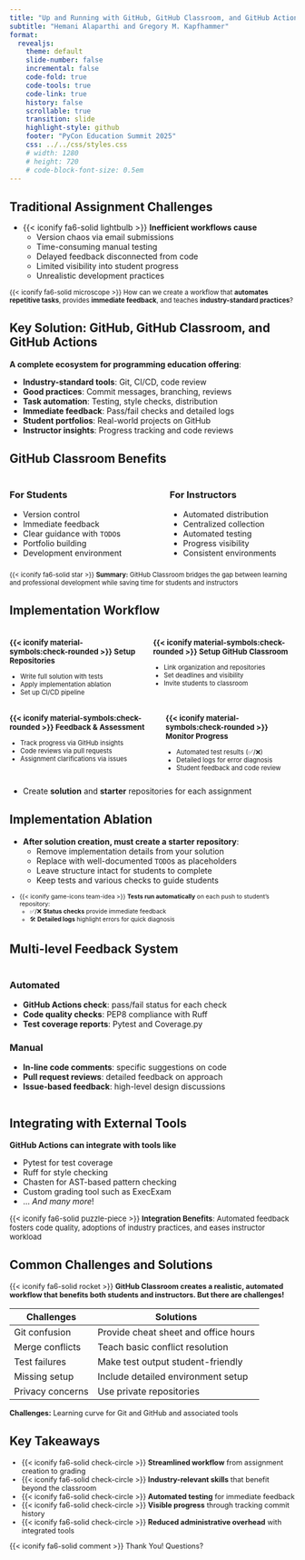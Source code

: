 ```yaml
---
title: "Up and Running with GitHub, GitHub Classroom, and GitHub Actions"
subtitle: "Hemani Alaparthi and Gregory M. Kapfhammer"
format: 
  revealjs:
    theme: default
    slide-number: false
    incremental: false
    code-fold: true
    code-tools: true
    code-link: true
    history: false
    scrollable: true
    transition: slide
    highlight-style: github
    footer: "PyCon Education Summit 2025"
    css: ../../css/styles.css
    # width: 1280
    # height: 720
    # code-block-font-size: 0.5em
---
```


## Traditional Assignment Challenges

::: {.fragment style="margin-top: -0.15em"}

- {{< iconify fa6-solid lightbulb >}} **Inefficient workflows cause**
  - Version chaos via email submissions
  - Time-consuming manual testing
  - Delayed feedback disconnected from code
  - Limited visibility into student progress
  - Unrealistic development practices

:::

::: {.fragment .fade .boxed-content style="margin-top: 0.25em; font-size: 0.825em;"}

{{< iconify fa6-solid microscope >}} How can we create a workflow that
**automates repetitive tasks**, provides **immediate feedback**, and teaches
**industry-standard practices**?

:::

## Key Solution: GitHub, GitHub Classroom, and GitHub Actions

**A complete ecosystem for programming education offering**:

::: incremental

- **Industry-standard tools**: Git, CI/CD, code review
- **Good practices**: Commit messages, branching, reviews
- **Task automation**: Testing, style checks, distribution
- **Immediate feedback**: Pass/fail checks and detailed logs
- **Student portfolios**: Real-world projects on GitHub
- **Instructor insights**: Progress tracking and code reviews

:::

## GitHub Classroom Benefits

:::: {.columns}

::: {.column width="48%"}

### For Students

- Version control
- Immediate feedback
- Clear guidance with `TODO`s
- Portfolio building
- Development environment

:::

::: {.column width="4%"}

:::

::: {.column width="48%"}

### For Instructors

- Automated distribution
- Centralized collection
- Automated testing
- Progress visibility
- Consistent environments

:::

::::

::: {.fragment .fade .boxed-content style="margin-top: -0.2em; font-size: 0.8em;"}

{{< iconify fa6-solid star >}} **Summary:** GitHub Classroom bridges the gap
between learning and professional development while saving time for
students and instructors

:::

## Implementation Workflow

:::: {.columns}

::: {.column style="font-size: 0.8em;"}

### {{< iconify material-symbols:check-rounded >}} **Setup Repositories**  
- Write full solution with tests  
- Apply implementation ablation  
- Set up CI/CD pipeline  

:::

::: {.column style="font-size: 0.8em;"}

### {{< iconify material-symbols:check-rounded >}} **Setup GitHub Classroom**  

- Link organization and repositories  
- Set deadlines and visibility  
- Invite students to classroom

:::

::::

:::: {.columns}

::: {.column style="font-size: 0.8em;"}

### {{< iconify material-symbols:check-rounded >}} **Feedback & Assessment**  
- Track progress via GitHub insights  
- Code reviews via pull requests  
- Assignment clarifications via issues  

:::

::: {.column style="font-size: 0.8em;"}

### {{< iconify material-symbols:check-rounded >}} **Monitor Progress**  
- Automated test results (✅/❌)  
- Detailed logs for error diagnosis  
- Student feedback and code review  

:::

::::

::: fragment

- Create **solution** and **starter** repositories for each assignment

:::

## Implementation Ablation

- **After solution creation, must create a starter repository**:
  - Remove implementation details from your solution
  - Replace with well-documented `TODO`s as placeholders
  - Leave structure intact for students to complete
  - Keep tests and various checks to guide students

::: {.fragment .boxed-content style="font-size: 0.75em;"}

- {{< iconify game-icons team-idea >}} **Tests run automatically** on each push
to student's repository:
  - ✅/❌ **Status checks** provide immediate feedback
  - 🛠️ **Detailed logs** highlight errors for quick diagnosis

:::

## Multi-level Feedback System

:::: {.columns}

::: {.column width="100%"}

::: {.fragment}
### Automated
:::

::: {.fragment}

- **GitHub Actions check**: pass/fail status for each check
- **Code quality checks**: PEP8 compliance with Ruff
- **Test coverage reports**: Pytest and Coverage.py

:::

::: {.fragment}
### Manual
:::

::: {.fragment}

- **In-line code comments**: specific suggestions on code
- **Pull request reviews**: detailed feedback on approach
- **Issue-based feedback**: high-level design discussions

:::

:::

::::

## Integrating with External Tools

**GitHub Actions can integrate with tools like**

- Pytest for test coverage
- Ruff for style checking
- Chasten for AST-based pattern checking
- Custom grading tool such as ExecExam
- ... *And many more*!

::: {.fragment .fade style="margin-top: 0.5em; font-size: 0.925em;"}

{{< iconify fa6-solid puzzle-piece >}} **Integration Benefits**: Automated
feedback fosters code quality, adoptions of industry practices, and eases
instructor workload

:::

## Common Challenges and Solutions

::: {.fragment .fade style="margin-top: 0.25em; font-size: 0.9em;"}

{{< iconify fa6-solid rocket >}} **GitHub Classroom creates a realistic,
automated workflow that benefits both students and instructors. But there are
challenges!**

:::

::: {.fragment .fade style="margin-top: 0.5em; font-size: 0.8em; margin-bottom: 0.3em;"}

| Challenges | Solutions |
|-----------|----------|
| Git confusion | Provide cheat sheet and office hours |
| Merge conflicts | Teach basic conflict resolution |
| Test failures | Make test output student-friendly |
| Missing setup | Include detailed environment setup |
| Privacy concerns | Use private repositories |

:::

::: {.fragment .fade .boxed-content style="margin-top: 0.4em; font-size: 0.9em;"}

**Challenges:** Learning curve for Git and GitHub and associated tools

:::

## Key Takeaways

::: {.fragment style="font-size: 0.9em;"}

- {{< iconify fa6-solid check-circle >}} **Streamlined workflow** from assignment creation to grading
- {{< iconify fa6-solid check-circle >}} **Industry-relevant skills** that benefit beyond the classroom
- {{< iconify fa6-solid check-circle >}} **Automated testing** for immediate feedback
- {{< iconify fa6-solid check-circle >}} **Visible progress** through tracking commit history
- {{< iconify fa6-solid check-circle >}} **Reduced administrative overhead** with integrated tools

:::

::: {.fragment .fade .boxed-content style="margin-top: 0.5em; font-size: 0.9em;"}

{{< iconify fa6-solid comment >}} Thank You! Questions?
:::
